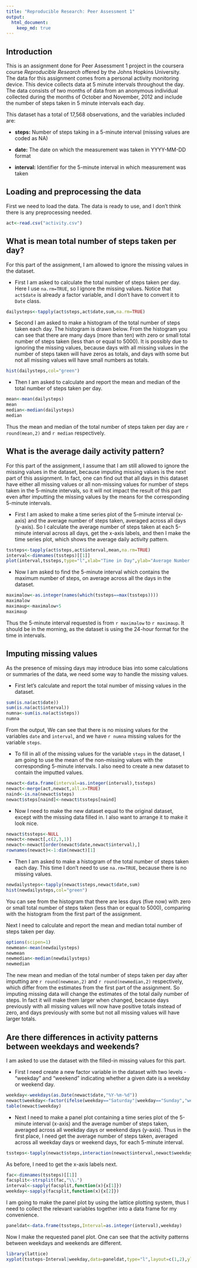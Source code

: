 ```yaml
---
title: "Reproducible Research: Peer Assessment 1"
output: 
  html_document:
    keep_md: true
---
```


## Introduction

This is an assignment done for Peer Assessment 1 project in the coursera course *Reproducible Research* offered by the Johns Hopkins University. The data for this assignment comes from a personal activity monitoring device. This device collects data at 5 minute intervals throughout the day. The data consists of two months of data from an anonymous individual collected during the months of October and November, 2012 and include the number of steps taken in 5 minute intervals each day.

This dataset has a total of 17,568 observations, and the variables included are:

- **steps:** Number of steps taking in a 5-minute interval (missing values are coded as NA)

- **date:** The date on which the measurement was taken in YYYY-MM-DD format

- **interval:** Identifier for the 5-minute interval in which measurement was taken

## Loading and preprocessing the data

First we need to load the data. The data is ready to use, and I don't think there is any preprocessing needed.

```r
act<-read.csv("activity.csv")
```

## What is mean total number of steps taken per day?

For this part of the assignment, I am allowed to ignore the missing values in the dataset.

- First I am asked to calculate the total number of steps taken per day. Here I use `na.rm=TRUE`, so I ignore the missing values. Notice that `act$date` is already a factor variable, and I don't have to convert it to `Date` class.

```r
dailysteps<-tapply(act$steps,act$date,sum,na.rm=TRUE)
```

- Second I am asked to make a histogram of the total number of steps taken each day. The histogram is drawn below. From the histogram you can see that there are many days (more than ten) with zero or small total number of steps taken (less than or equal to 5000). It is possibly due to ignoring the missing values, because days with all missing values in the number of steps taken will have zeros as totals, and days with some but not all missing values will have small numbers as totals.

```r
hist(dailysteps,col="green")
```

- Then I am asked to calculate and report the mean and median of the total number of steps taken per day.

```r
mean<-mean(dailysteps)
mean
median<-median(dailysteps)
median
```

Thus the mean and median of the total number of steps taken per day are `r round(mean,2)` and `r median` respectively.
    
## What is the average daily activity pattern?

For this part of the assignment, I assume that I am still allowed to ignore the missing values in the dataset, because imputing missing values is the next part of this assignment. In fact, one can find out that all days in this dataset have either all missing values or all non-missing values for number of steps taken in the 5-minute intervals, so it will not impact the result of this part even after imputting the missing values by the means for the corresponding 5-minute intervals.

- First I am asked to make a time series plot of the 5-minute interval (x-axis) and the average number of steps taken, averaged across all days (y-axis). So I calculate the average number of steps taken at each 5-minute interval across all days, get the x-axis labels, and then I make the time series plot, which shows the average daily activity pattern.

```r
tssteps<-tapply(act$steps,act$interval,mean,na.rm=TRUE)
interval<-dimnames(tssteps)[[1]]
plot(interval,tssteps,type="l",xlab="Time in Day",ylab="Average Number of Steps Taken",main="Average Number of Steps Taken During a Day")
```

- Now I am asked to find the 5-minute interval which contains the maximum number of steps, on average across all the days in the dataset.

```r
maximalow<-as.integer(names(which(tssteps==max(tssteps))))
maximalow
maximaup<-maximalow+5
maximaup
```

Thus the 5-minute interval requested is from `r maximalow` to `r maximaup`. It should be in the morning, as the dataset is using the 24-hour format for the time in intervals.

## Imputing missing values

As the presence of missing days may introduce bias into some calculations or summaries of the data, we need some way to handle the missing values.

- First let's calculate and report the total number of missing values in the dataset.

```r
sum(is.na(act$date))
sum(is.na(act$interval))
numna<-sum(is.na(act$steps))
numna
```

From the output, We can see that there is no missing values for the variables `date` and `interval`, and we have `r numna` missing values for the variable `steps`.

- To fill in all of the missing values for the variable `steps` in the dataset, I am going to use the mean of the non-missing values with the corresponding 5-minute intervals. I also need to create a new dataset to contain the imputted values.

```r
newact<-data.frame(interval=as.integer(interval),tssteps)
newact<-merge(act,newact,all.x=TRUE)
naind<-is.na(newact$steps)
newact$steps[naind]<-newact$tssteps[naind]
```

- Now I need to make the new dataset equal to the original dataset, except with the missing data filled in. I also want to arrange it to make it look nice.

```r
newact$tssteps<-NULL
newact<-newact[,c(2,3,1)]
newact<-newact[order(newact$date,newact$interval),]
rownames(newact)<-1:dim(newact)[1]
```

- Then I am asked to make a histogram of the total number of steps taken each day. This time I don't need to use `na.rm=TRUE`, because there is no missing values.

```r
newdailysteps<-tapply(newact$steps,newact$date,sum)
hist(newdailysteps,col="green")
```

You can see from the histogram that there are less days (five now) with zero or small total number of steps taken (less than or equal to 5000), comparing with the histogram from the first part of the assignment.

Next I need to calculate and report the mean and median total number of steps taken per day.

```r
options(scipen=1)
newmean<-mean(newdailysteps)
newmean
newmedian<-median(newdailysteps)
newmedian
```

The new mean and median of the total number of steps taken per day after imputting are `r round(newmean,2)` and `r round(newmedian,2)` respectively, which differ from the estimates from the first part of the assignment. So imputing missing data will change the estimates of the total daily number of steps. In fact it will make them larger when changed, because days previously with all missing values will now have positive totals instead of zero, and days previously with some but not all missing values will have larger totals.

## Are there differences in activity patterns between weekdays and weekends?

I am asked to use the dataset with the filled-in missing values for this part.

- First I need create a new factor variable in the dataset with two levels - "weekday" and "weekend" indicating whether a given date is a weekday or weekend day.

```r
weekday<-weekdays(as.Date(newact$date,"%Y-%m-%d"))
newact$weekday<-factor(ifelse(weekday=="Saturday"|weekday=="Sunday","weekend","weekday"))
table(newact$weekday)
```

- Next I need to make a panel plot containing a time series plot of the 5-minute interval (x-axis) and the average number of steps taken, averaged across all weekday days or weekend days (y-axis). Thus in the first place, I need get the average number of steps taken, averaged across all weekday days or weekend days, for each 5-minute interval.

```r
tssteps<-tapply(newact$steps,interaction(newact$interval,newact$weekday),mean)
```

As before, I need to get the x-axis labels next.

```r
fac<-dimnames(tssteps)[[1]]
facsplit<-strsplit(fac,"\\.")
interval<-sapply(facsplit,function(x){x[1]})
weekday<-sapply(facsplit,function(x){x[2]})
```

I am going to make the panel plot by using the lattice plotting system, thus I need to collect the relevant variables together into a data frame for my convenience.

```r
paneldat<-data.frame(tssteps,Interval=as.integer(interval),weekday)
```

Now I make the requested panel plot. One can see that the activity patterns between weekdays and weekends are different.

```r
library(lattice)
xyplot(tssteps~Interval|weekday,data=paneldat,type="l",layout=c(1,2),ylab="Average number of steps taken")
```
